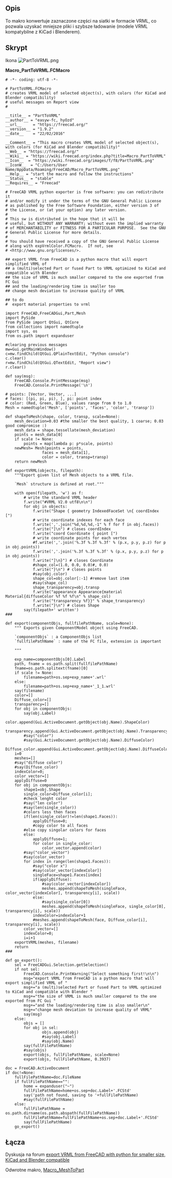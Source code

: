 <languages/>

{{Macro/pl
|Name=Macro PartToVRML
|Icon=PartToVRML.png
|Description=To makro przekształca wybrane części na siatki VRML.
|Author=Easyw-fc
|Download=[https://wiki.freecad.org/images/f/f8/PartToVRML.png ToolBar Icon]
|Version=1.9.2
|Date=2016-02-22
}}

<span id="Description"></span>
==Opis==

To makro konwertuje zaznaczone części na siatki w formacie VRML, co pozwala uzyskać mniejsze pliki i szybsze ładowanie (modele VRML kompatybilne z KiCad i Blenderem).

<span id="Script"></span>
==Skrypt==

Ikona [[Image:PartToVRML.png]]

'''Macro_PartToVRML.FCMacro'''

<pre>
# -*- coding: utf-8 -*-

# PartToVRML.FCMacro
# creates VRML model of selected object(s), with colors (for KiCad and Blender compatibility)
# useful messages on Report view
#

__title__ = "PartToVRML"
__author__ = "easyw-fc, hyOzd"
__url__     = "https://freecad.org/"
__version__ = "1.9.2"
__date__    = "22/02/2016"

__Comment__ = "This macro creates VRML model of selected object(s), with colors (for KiCad and Blender compatibility)"
__Web__ = "https://freecad.org/"
__Wiki__ = "https://wiki.freecad.org/index.php?title=Macro_PartToVRML"
__Icon__  = "https://wiki.freecad.org/images/f/f8/PartToVRML.png"
__IconW__  = "C:/Users/User Name/AppData/Roaming/FreeCAD/Macro_PartToVRML.png"
__Help__ = "start the macro and follow the instructions"
__Status__ = "stable"
__Requires__ = "Freecad"

# FreeCAD VRML python exporter is free software: you can redistribute it
# and/or modify it under the terms of the GNU General Public License
# as published by the Free Software Foundation, either version 3 of
# the License, or (at your option) any later version.
#
# This sw is distributed in the hope that it will be
# useful, but WITHOUT ANY WARRANTY; without even the implied warranty
# of MERCHANTABILITY or FITNESS FOR A PARTICULAR PURPOSE.  See the GNU
# General Public License for more details.
#
# You should have received a copy of the GNU General Public License
# along with expVrmlColor.FCMacro.  If not, see
# <http://www.gnu.org/licenses/>.

## export VRML from FreeCAD is a python macro that will export simplified VRML of 
## a (multi)selected Part or fused Part to VRML optimized to KiCad and compatible with Blender
## the size of VRML is much smaller compared to the one exported from FC Gui
## and the loading/rendering time is smaller too
## change mesh deviation to increase quality of VRML

## to do 
#  export material properties to vrml

import FreeCAD,FreeCADGui,Part,Mesh
import PySide
from PySide import QtGui, QtCore
from collections import namedtuple
import sys, os
from os.path import expanduser

#clearing previous messages
mw=Gui.getMainWindow()
c=mw.findChild(QtGui.QPlainTextEdit, "Python console")
c.clear()
r=mw.findChild(QtGui.QTextEdit, "Report view")
r.clear()

def say(msg):
    FreeCAD.Console.PrintMessage(msg)
    FreeCAD.Console.PrintMessage('\n')

# points: [Vector, Vector, ...]
# faces: [(pi, pi, pi), ], pi: point index
# color: (Red, Green, Blue), values range from 0 to 1.0
Mesh = namedtuple('Mesh', ['points', 'faces', 'color', 'transp'])

def shapeToMesh(shape, color, transp, scale=None):
    mesh_deviation=0.03 #the smaller the best quality, 1 coarse; 0.03 good compromise :)
    mesh_data = shape.tessellate(mesh_deviation)
    points = mesh_data[0]
    if scale != None:
        points = map(lambda p: p*scale, points)
    newMesh= Mesh(points = points,
                faces = mesh_data[1],
                color = color, transp=transp)
    return newMesh
        
def exportVRML(objects, filepath):
    """Export given list of Mesh objects to a VRML file.

    `Mesh` structure is defined at root."""

    with open(filepath, 'w') as f:
        # write the standard VRML header
        f.write("#VRML V2.0 utf8\n\n")
        for obj in objects:
            f.write("Shape { geometry IndexedFaceSet \n{ coordIndex [")
            # write coordinate indexes for each face
            f.write(','.join("%d,%d,%d,-1" % f for f in obj.faces))
            f.write("]\n") # closes coordIndex
            f.write("coord Coordinate { point [")
            # write coordinate points for each vertex
            #f.write(','.join('%.3f %.3f %.3f' % (p.x, p.y, p.z) for p in obj.points))
            f.write(','.join('%.3f %.3f %.3f' % (p.x, p.y, p.z) for p in obj.points))
            f.write("]\n}") # closes Coordinate
            #shape_col=(1.0, 0.0, 0.0)#, 0.0)
            f.write("}\n") # closes points
            #say(obj.color)
            shape_col=obj.color[:-1] #remove last item
            #say(shape_col)
            shape_transparency=obj.transp
            f.write("appearance Appearance{material Material{diffuseColor %f %f %f\n" % shape_col)
            f.write("transparency %f}}" % shape_transparency)
            f.write("}\n") # closes Shape
        say(filepath+' written')
###

def export(componentObjs, fullfilePathName, scale=None):
    """ Exports given ComponentModel object using FreeCAD.

    `componentObjs` : a ComponentObjs list
    `fullfilePathName` : name of the FC file, extension is important
    
    """
    
    exp_name=componentObjs[0].Label
    path, fname = os.path.split(fullfilePathName)
    fname=os.path.splitext(fname)[0]
    if scale != None:
        filename=path+os.sep+exp_name+'.wrl'
    else:
        filename=path+os.sep+exp_name+'_1_1.wrl'
    say(filename)    
    color=[]
    Diffuse_color=[]
    transparency=[]
    for obj in componentObjs:
        say(obj.Label)
        color.append(Gui.ActiveDocument.getObject(obj.Name).ShapeColor)
        transparency.append(Gui.ActiveDocument.getObject(obj.Name).Transparency/100.0)
        #say("color")
        #say(Gui.ActiveDocument.getObject(obj.Name).DiffuseColor)
        Diffuse_color.append(Gui.ActiveDocument.getObject(obj.Name).DiffuseColor)
    i=0
    meshes=[]
    #say("diffuse color")
    #say(Diffuse_color)
    indexColor=0;
    color_vector=[]
    applyDiffuse=0
    for obj in componentObjs:
        shape1=obj.Shape
        single_color=Diffuse_color[i];
        #check lenght color
        #say("len color")
        #say(len(single_color))
        #colors less then faces
        if(len(single_color)!=len(shape1.Faces)):
            applyDiffuse=0;
            #copy color to all faces
        #else copy singolar colors for faces
        else:
            applyDiffuse=1;
            for color in single_color:
                color_vector.append(color)
        #say("color_vector")
        #say(color_vector)
        for index in range(len(shape1.Faces)):
            #say("color x")
            #say(color_vector[indexColor])
            singleFace=shape1.Faces[index]
            if(applyDiffuse):
                #say(color_vector[indexColor])
                meshes.append(shapeToMesh(singleFace, color_vector[indexColor], transparency[i], scale))
            else:
                #say(single_color[0])
                meshes.append(shapeToMesh(singleFace, single_color[0], transparency[i], scale))
            indexColor=indexColor+1
            #meshes.append(shapeToMesh(face, Diffuse_color[i], transparency[i], scale))
        color_vector=[]
        indexColor=0;
        i=i+1            
    exportVRML(meshes, filename)
    return
###

def go_export():
    sel = FreeCADGui.Selection.getSelection()
    if not sel:
        FreeCAD.Console.PrintWarning("Select something first!\n\n")
        msg="export VRML from FreeCAD is a python macro that will export simplified VRML of "
        msg+="a (multi)selected Part or fused Part to VRML optimized to KiCad and compatible with Blender "
        msg+="the size of VRML is much smaller compared to the one exported from FC Gui "
        msg+="and the loading/rendering time is also smaller\n"
        msg+="change mesh deviation to increase quality of VRML"
        say(msg)
    else:
        objs = []
        for obj in sel:
                objs.append(obj)
                #say(obj.Label)
                #say(obj.Name)
        say(fullFilePathName)
        #say(objs)
        export(objs, fullFilePathName, scale=None)
        export(objs, fullFilePathName, 0.3937)
    
doc = FreeCAD.ActiveDocument
if doc!=None:
    fullFilePathName=doc.FileName
    if fullFilePathName=="":
        home = expanduser("~")
        fullFilePathName=home+os.sep+doc.Label+'.FCStd'
        say('path not found, saving to '+fullFilePathName)
        #say(fullFilePathName)
    else:
        fullFilePathName = os.path.dirname(os.path.abspath(fullFilePathName))
        fullFilePathName=fullFilePathName+os.sep+doc.Label+'.FCStd'
        say(fullFilePathName)
    go_export()

</pre>

<span id="Links"></span>
==Łącza==

Dyskusja na forum [https://forum.freecad.org/viewtopic.php?f=22&t=14099 export VRML from FreeCAD with python for smaller size, KiCad and Blender compatible]

Odwrotne makro, [[Macro_MeshToPart/pl|Macro_MeshToPart]]